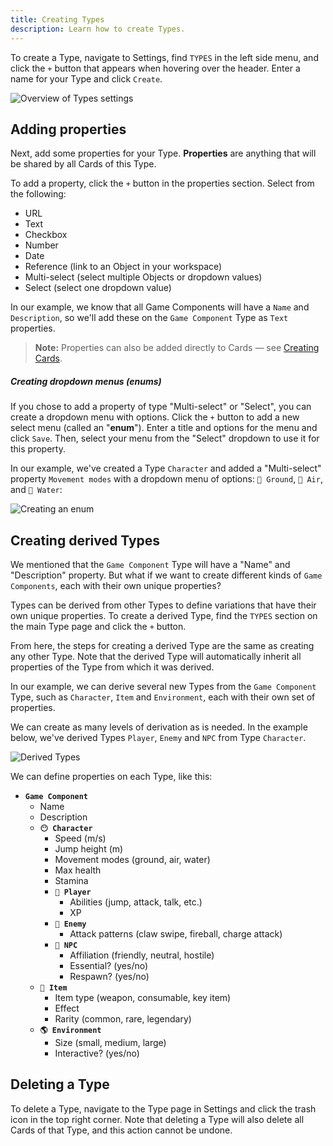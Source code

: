 ```yaml
---
title: Creating Types
description: Learn how to create Types.
---
```



To create a Type, navigate to Settings, find `TYPES` in the left side menu, and click the `+` button that appears when hovering over the header. Enter a name for your Type and click `Create`.

<Image src={typesOverview} alt="Overview of Types settings" inferSize quality="max" />

## Adding properties

Next, add some properties for your Type. **Properties** are anything that will be shared by all Cards of this Type.

To add a property, click the `+` button in the properties section. Select from the following:

* URL
* Text
* Checkbox
* Number
* Date
* Reference (link to an Object in your workspace)
* Multi-select (select multiple Objects or dropdown values)
* Select (select one dropdown value)

In our example, we know that all Game Components will have a `Name` and `Description`, so we'll add these on the `Game Component` Type as `Text` properties.

> **Note:** Properties can also be added directly to Cards — see [Creating Cards](/docs/cards/creating-cards).

##### Creating dropdown menus (enums)

If you chose to add a property of type "Multi-select" or "Select", you can create a dropdown menu with options. Click the `+` button to add a new select menu (called an "**enum**"). Enter a title and options for the menu and click `Save`. Then, select your menu from the "Select" dropdown to use it for this property.

In our example, we've created a Type `Character` and added a "Multi-select" property `Movement modes` with a dropdown menu of options: `🏃 Ground`, `🦅 Air`, and `🌊 Water`:

<Image src={createEnum} alt="Creating an enum" inferSize quality="max" />

## Creating derived Types

We mentioned that the `Game Component` Type will have a "Name" and "Description" property. But what if we want to create different kinds of `Game Components`, each with their own unique properties?

Types can be derived from other Types to define variations that have their own unique properties. To create a derived Type, find the `TYPES` section on the main Type page and click the `+` button.

From here, the steps for creating a derived Type are the same as creating any other Type. Note that the derived Type will automatically inherit all properties of the Type from which it was derived.

In our example, we can derive several new Types from the `Game Component` Type, such as `Character`, `Item` and `Environment`, each with their own set of properties. 

We can create as many levels of derivation as is needed. In the example below, we've derived Types `Player`, `Enemy` and `NPC` from Type `Character`.

<Image src={derivedTypes} alt="Derived Types" inferSize quality="max" />

We can define properties on each Type, like this:

- **`Game Component`**
  - Name
  - Description
  - **`😶 Character`**
    - Speed (m/s)
    - Jump height (m)
    - Movement modes (ground, air, water)
    - Max health
    - Stamina
    - **`🤺 Player`**
      - Abilities (jump, attack, talk, etc.)
      - XP
    - **`👿 Enemy`**
      - Attack patterns (claw swipe, fireball, charge attack)
    - **`🧑 NPC`**
      - Affiliation (friendly, neutral, hostile)
      - Essential? (yes/no)
      - Respawn? (yes/no)
  - **`🎒 Item`**
    - Item type (weapon, consumable, key item)
    - Effect
    - Rarity (common, rare, legendary)
  - **`🌎 Environment`**
    - Size (small, medium, large)
    - Interactive? (yes/no)

## Deleting a Type

To delete a Type, navigate to the Type page in Settings and click the trash icon in the top right corner. Note that deleting a Type will also delete all Cards of that Type, and this action cannot be undone.